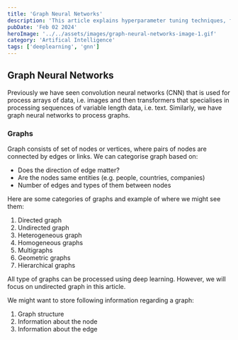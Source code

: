 ```yaml
---
title: 'Graph Neural Networks'
description: 'This article explains hyperparameter tuning techniques, focusing on grid search and random search, to optimize the performance of machine learning models, especially Support Vector Machines (SVMs).'
pubDate: 'Feb 02 2024'
heroImage: '../../assets/images/graph-neural-networks-image-1.gif'
category: 'Artifical Intelligence'
tags: ['deeplearning', 'gnn']
---
```

## Graph Neural Networks
Previously we have seen convolution neural networks (CNN) that is used for process arrays of data, i.e. images and then transformers that specialises in processing sequences of variable length data, i.e. text. 
Similarly, we have graph neural networks to process graphs.

### Graphs
Graph consists of set of nodes or vertices, where pairs of nodes are connected by edges or links.
We can categorise graph based on:
- Does the direction of edge matter?
- Are the nodes same entities (e.g. people, countries, companies)
- Number of edges and types of them between nodes

Here are some categories of graphs and example of where we might see them:
1. Directed graph
2. Undirected graph
3. Heterogeneous graph
4. Homogeneous graphs
5. Multigraphs
6. Geometric graphs
7. Hierarchical graphs

All type of graphs can be processed using deep learning. However, we will focus on undirected graph in this article.

We might want to store following information regarding a graph:
1. Graph structure
2. Information about the node
3. Information about the edge

